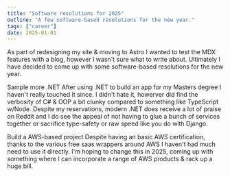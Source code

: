 ```yaml
---
title: "Software resolutions for 2025"
outline: "A few software-based resolutions for the new year."
tags: ["career"]
date: 2025-01-01
---
```



<TextBlock>
  As part of redesigning my site & moving to Astro I wanted to test the MDX
  features with a blog, however I wasn't sure what to write about. Ultimately I
  have decided to come up with some software-based resolutions for the new year.
</TextBlock>

<HeadingBlock>Sample more .NET</HeadingBlock>
<TextBlock>
  After using .NET to build an app for my Masters degree I haven't really
  touched it since. I didn't hate it, howerver did find the verbosity of C# &
  OOP a bit clunky compared to something like TypeScript w/Node. Despite my
  reservations, modern .NET does receive a lot of praise on Reddit and I do see
  the appeal of not having to glue a bunch of services together or sacrifice
  type-safety or raw speed like you do with Django.
</TextBlock>

<HeadingBlock>Build a AWS-based project</HeadingBlock>
<TextBlock>
  Despite having an basic AWS certification, thanks to the various free saas
  wrappers around AWS I haven't had much need to use it directly. I'm hoping to
  change this in 2025, coming up with something where I can incorporate a range
  of AWS products & rack up a huge bill.
</TextBlock>
